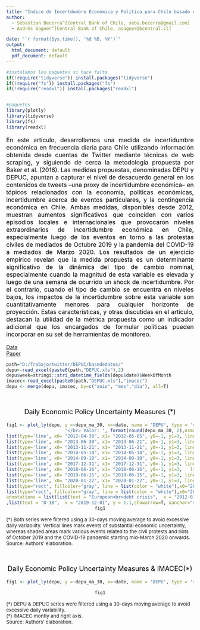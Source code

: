 ```yaml
---
title: "Índice de Incertdumbre Económica y Política para Chile basado en Twitter∗"
author:
  - Sebastian Becerra^[Central Bank of Chile, seba.becerra@gmail.com]
  - Andrés Sagner^[Central Bank of Chile, asagner@bcentral.cl]

date: "`r format(Sys.time(), '%d %B, %Y')`"
output:
  html_document: default
  pdf_document: default
---
```




```r
#instalamos los paquetes si hace falta
if(!require("tidyverse")) install.packages("tidyverse")
if(!require("fs")) install.packages("fs")
if(!require("readxl")) install.packages("readxl")


#paquetes
library(plotly)
library(tidyverse)
library(fs)
library(readxl)
```

<font size="3" color="black"><p style="text-align:justify;">
En este artículo, desarrollamos una medida de incertidumbre económica en frecuencia diaria para Chile utilizando información obtenida desde cuentas de Twitter mediante técnicas de web scraping, y siguiendo de cerca la metodología propuesta por Baker et al. (2016). Las medidas propuestas, denominadas DEPU y DEPUC, apuntan a capturar el nivel de desacuerdo general en los contenidos de tweets –una proxy de incertidumbre económica– en tópicos relacionados con la economía, políticas económicas, incertidumbre acerca de eventos particulares, y la contingencia económica en Chile. Ambas medidas, disponibles desde 2012, muestran aumentos significativos que coinciden con varios episodios locales e internacionales que provocaron niveles extraordinarios de incertidumbre económica en Chile, especialmente luego de los eventos en torno a las protestas civiles de mediados de Octubre 2019 y la pandemia del COVID-19 a mediados de Marzo 2020. Los resultados de un ejercicio empírico revelan que la medida propuesta es un determinante significativo de la dinámica del tipo de cambio nominal, especialmente cuando la magnitud de esta variable es elevada y luego de una semana de ocurrido un shock de incertidumbre. Por el contrario, cuando el tipo de cambio se encuentra en niveles bajos, los impactos de la incertidumbre sobre esta variable son cuantitativamente menores para cualquier horizonte de proyección. Estas características, y otras discutidas en el artículo, destacan la utilidad de la métrica propuesta como un indicador adicional que los encargados de formular políticas pueden incorporar en su set de herramientas de monitoreo. 
</p></font>


[Data](https://drive.google.com/file/d/1wvkhsr4xhku2cWlKzK-r0CtDMPvtDkFJ/view?usp=sharing) 
<br>
<!-- [Paper](https://drive.google.com/file/d/1lLixKTiuunU0tAJz38YPS9mW4sT7QqNr/view?usp=sharing) -->
[Paper](https://www.bcentral.cl/documents/33528/133326/dtbc883.pdf/ad65f9fd-c263-a5a5-ba2c-eb9af6c2c7ce?t=1595449144477)

```r
path="D:/Trabajo/twitter/DEPUC/basededatos/"
depu<-read_excel(paste0(path,"DEPUC.xls"),2)
depu$week=stringi::stri_datetime_fields(depu$date)$WeekOfMonth
imacec<-read_excel(paste0(path,"DEPUC.xls"),"imacec")
depu <- merge(depu, imacec, by=c("anio", "mes","dia"), all=T)
```

<br>
<center>
<font size="4" color="black"><p style="text-align:center;">Daily Economic Policy Uncertainty Measures (\*)<br><font size="2" color="black"></font></p></font>
```r

fig1 <- plot_ly(depu, y =~depu_ma_30, x=~date, name = 'DEPU', type = 'scatter', mode="lines" ,line = list(color = "blue", width = 4), hoverinfo = 'text', text = ~paste('</br> date: ', format(date, "%d%b%Y"),
                      '</br> Valor: ', format(round(depu_ma_30, 2),nsmall=2)))  %>% add_trace(y = ~depuc_ma_30, x=~date, name = 'DEPUC', type="scatter", mode="lines", line = list(color = "orange", width = 4),hoverinfo = 'text', text = ~paste('</br> Fecha: ', format(date, "%d%b%Y"),'</br> Valor: ', format(round(depuc_ma_30,2),nsmall=2))) %>% layout(legend = list(orientation = "h", xanchor = "center", x = 0.5, y=1), xaxis = list(title = "", showgrid = F,  type="date", tickangle=0, showline = F, tick0="2012-01-01", dtick="M12",  tickformat="<br>%y",range=c("2011-11-01","2020-08-31"),rangeslider = list(type = "date")),yaxis = list(title = " ", side="left",range=c(-1,3),dtick=1,showgrid = F,zerolinecolor ="black", zerolinewidth = 1.5, zeroline = T, ticksuffix=" ", tickformat = ".1f"),                            shapes=list(list(type='line', x0= "2012-01-16", x1= "2012-01-16", y0=-1, y1=3, line  =list (dash='dot', width=4, color="gray"), opacity = 0.3),
list(type='line', x0= "2012-04-30", x1= "2012-05-05", y0=-1, y1=3, line=list(dash='dot', width=4, color="gray"), opacity = 0.3),
list(type='line', x0= "2013-06-30", x1= "2013-06-21", y0=-1, y1=3, line=list(dash='dot', width=4, color="gray"), opacity = 0.3),
list(type='line', x0= "2013-11-21", x1= "2013-11-21", y0=-1, y1=3, line=list(dash='dot', width=4, color="gray"), opacity = 0.3),
list(type='line', x0= "2014-05-14", x1= "2014-05-14", y0=-1, y1=3, line=list(dash='dot', width=4, color="gray"), opacity = 0.3),
list(type='line', x0= "2014-09-10", x1= "2014-09-10", y0=-1, y1=3, line=list(dash='dot', width=4, color="gray"), opacity = 0.3),
list(type='line', x0= "2017-12-31", x1= "2017-12-31", y0=-1, y1=3, line=list(dash='dot', width=4, color="gray"), opacity = 0.3),
list(type='line', x0= "2018-06-16", x1= "2018-06-16", y0=-1, y1=3,   line=list(dash='dot', width=4, color="gray"), opacity = 0.3),
list(type='line', x0= "2019-06-15", x1= "2019-06-15", y0=-1, y1=3, line=list(dash='dot', width=4, color="gray"), opacity = 0.3),
list(type='line', x0= "2020-01-22", x1= "2020-01-22", y0=-1, y1=3, line=list(dash='dot', width=4, color="gray"), opacity = 0.3),
list(type="rect", fillcolor="gray", line = list(color = "white"),x0="2019-10-20", x1="2020-01-01", y0=-1, y1=3, opacity=0.4, layer="below"),
list(type="rect", fillcolor="gray", line = list(color = "white"),x0="2020-03-10", x1="2020-06-26", y0=-1, y1=3, opacity=0.4, layer="below")), 
annotations = list(list(text = "European<br>debt crisis",  x = "2012-01-16", y = 0.7,showarrow=T, xanchor="left"),list( text="Tax reform proj.<br>announcement", x="2012-04-30", y=2, showarrow=T, xanchor="rigth"),list(text = "Primaries<br>elections",  x = "2013-06-30", y = 1.5,showarrow=T, xanchor="left"),list(text = "Runoff<br>elections",  x = "2013-11-21", y = 0.8,showarrow=T, xanchor="left"),list(text = "Tax reform<br>approval",  x = "2014-05-14", y = 1.5,showarrow=T, xanchor="left"),list(text = "Explosive attack<br>Santiago subway",  x = "2014-09-10", y = 1,showarrow=T, xanchor="left"),list(text = "Runoff<br>elections",  x = "2017-12-31", y = 0.5,showarrow=T, xanchor="left"),list(text = "China-US<br>trade war",  x = "2018-06-16", y = 1.2,showarrow=T, xanchor="left"),list(text = "CLP/USD<br>700",  x = "2019-06-15", y = 0.7,showarrow=T, xanchor="rigth")
,list(text = "O-18",  x = "2019-12-01", y = 1.1,showarrow=T, xanchor="rigth"),list(text = "Wuhan under<br>quarantine",  x = "2020-01-24", y = 1.6,showarrow=T, xanchor="rigth"),list(text = "",  x = "2020-07-1", y = 0.4,showarrow=T, xanchor="rigth", ax=0,ay =40),list(text = "<br>IMACEC",  x = "2020-05-25", y = 0.15,showarrow=T, xanchor="rigth", ax=0,ay =30),list(text = "10%",  x = "2020-07-08", y = 0.7,showarrow=T, xanchor="rigth"))) %>% config(modeBarButtonsToRemove = c("zoom2d", "pan2d", "select2d", "lasso2d", "zoomIn2d", "zoomOut2d", "autoScale2d", "resetScale2d", "hoverClosestCartesian", "hoverCompareCartesian", "zoom3d", "pan3d", "resetCameraDefault3d", "resetCameraLastSave3d", "hoverClosest3d", "orbitRotation", "tableRotation", "zoomInGeo", "zoomOutGeo", "resetGeo", "hoverClosestGeo", "sendDataToCloud", "hoverClosestGl2d", "hoverClosestPie", "toggleHover", "resetViews", "toggleSpikelines", "resetViewMapbox"),displaylogo = FALSE)
fig1
```
</center>
<font size="2"><p>(\*) Both series were filtered using a 30-days moving average to avoid excessive daily variability. Vertical lines mark events of substantial economic uncertainty, whereas shaded areas mark various events related to the civil protests and riots of October 2019 and the COVID-19 pandemic starting mid-March 2020 onwards.<br>
Source: Authors’ elaboration.</p></font>

<br>
<center>
<font size="4" color="black"><p style="text-align:center;">Daily Economic Policy Uncertainty Measures & IMACEC(\*)<br><font size="2" color="black"></font></p></font>
```r

fig1 <- plot_ly(depu, y =~depu_ma_30, x=~date, name = 'DEPU', type = 'scatter', mode="lines" ,line = list(color = "blue", width = 4), hoverinfo = 'text', text = ~paste('</br>Fecha: ', format(date, "%d%b%Y"), '</br> Valor: ', format(round(depu_ma_30, 2),nsmall=2)))  %>% add_trace(y = ~depuc_ma_30, x=~date, name = 'DEPUC', type="scatter", mode="lines", line = list(color = "orange", width = 4),hoverinfo = 'text', text = ~paste('</br> Fecha: ', format(date, "%d%b%Y"),'</br> Valor: ', format(round(depuc_ma_30,2),nsmall=2))) %>% add_trace(y = ~imacecv12, name = 'IMACEC (RA)', type="scatter", mode="markers", line = list(color = "green", width = 4), hoverinfo = 'text', text = ~paste('</br>Fecha: ', format(date, "%b%Y"), '</br> IMACEC: ', format(round(imacecv12, 2),nsmall=2)), yaxis="y2") %>% layout(legend = list(orientation = "h", xanchor = "center", x = 0.5, y=1), xaxis = list(title = "", showgrid = F,  type="date", tickangle=0, showline = F, tick0="2012-01-01", dtick="M12",  tickformat="<br>%y",range=c("2011-11-01","2020-07-31"),rangeslider = list(type = "date")),yaxis = list(title = " ", side="left",range=c(-3,3),dtick=1,showgrid = F,zerolinecolor ="black", zerolinewidth = 1.5, zeroline = T, ticksuffix=" ", tickformat = ".0f"), yaxis2 = list(title = " ", side="right",range=c(-18,18), dtick=6,showgrid = F,zerolinecolor ="black", zerolinewidth = 1.5, zeroline = T, tickformat = ".0f", overlaying = "y", automargin=T)) %>% config(modeBarButtonsToRemove = c("zoom2d", "pan2d", "select2d", "lasso2d", "zoomIn2d", "zoomOut2d", "autoScale2d", "resetScale2d", "hoverClosestCartesian", "hoverCompareCartesian", "zoom3d", "pan3d", "resetCameraDefault3d", "resetCameraLastSave3d", "hoverClosest3d", "orbitRotation", "tableRotation", "zoomInGeo", "zoomOutGeo", "resetGeo", "hoverClosestGeo", "sendDataToCloud", "hoverClosestGl2d", "hoverClosestPie", "toggleHover", "resetViews", "toggleSpikelines", "resetViewMapbox"),displaylogo = FALSE) 

fig1
```
</center>
<font size="2"><p>(\*) DEPU & DEPUC series were filtered using a 30-days moving average to avoid excessive daily variability. <br>
(\*) IMACEC montly and right axis.<br>
Source: Authors’ elaboration.</p></font>

